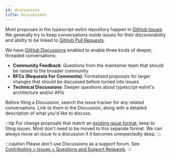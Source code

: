 ```yaml
---
id: discussions
title: Discussions
---
```


Most proposals in the typescript-eslint repository happen in [GitHub Issues](https://docs.github.com/issues).
We generally try to keep conversations inside issues for their discoverability and ability to be linked to [GitHub Pull Requests](https://docs.github.com/pull-requests).

We have [GitHub Discussions](https://docs.github.com/discussions) enabled to enable three kinds of deeper, threaded conversations:

- **Community Feedback**: Questions from the maintainer team that should be raised to the broader community
- **RFCs (Requests For Comments)**: Formalized proposals for larger changes that should be discussed before turned into issues
- **Technical Discussions**: Deeper questions about typescript-eslint's architecture and/or APIs

Before filing a Discussion, search the issue tracker for any related conversations.
Link to them in the Discussion, along with a detailed description of what you'd like to discuss.

:::tip
For change proposals that match an [existing issue format](https://github.com/typescript-eslint/typescript-eslint/issues/new/choose), keep to filing issues.
Most don't need to be moved to this separate format.
We can always move an issue to a discussion if it becomes unexpectedly deep.
:::

:::caution
Please don't use Discussions as a support forum.
See [Contributing > Issues > Questions and Support Requests](./Issues.mdx#questions-and-support-requests).
:::
